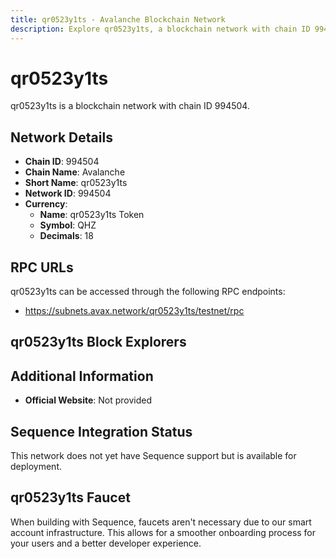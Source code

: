 ```yaml
--- 
title: qr0523y1ts - Avalanche Blockchain Network
description: Explore qr0523y1ts, a blockchain network with chain ID 994504. Learn about its native currency, qr0523y1ts Token, and how to interact with the network.
---
```


# qr0523y1ts

qr0523y1ts is a blockchain network with chain ID 994504.

## Network Details

- **Chain ID**: 994504
- **Chain Name**: Avalanche
- **Short Name**: qr0523y1ts
- **Network ID**: 994504
- **Currency**: 
  - **Name**: qr0523y1ts Token
  - **Symbol**: QHZ
  - **Decimals**: 18

## RPC URLs

qr0523y1ts can be accessed through the following RPC endpoints:

- https://subnets.avax.network/qr0523y1ts/testnet/rpc

## qr0523y1ts Block Explorers



## Additional Information

- **Official Website**: Not provided

## Sequence Integration Status

This network does not yet have Sequence support but is available for deployment.

## qr0523y1ts Faucet

When building with Sequence, faucets aren't necessary due to our smart account infrastructure. This allows for a smoother onboarding process for your users and a better developer experience.
